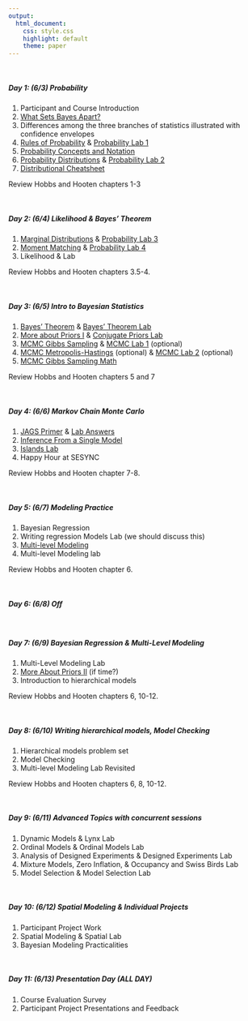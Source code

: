 ```yaml
---
output:
  html_document: 
    css: style.css
    highlight: default
    theme: paper
---
```


<br>

##### **Day 1: (6/3) Probability**

1. Participant and Course Introduction
2. [What Sets Bayes Apart?](content/lectures/WhatSetsBayesApart.pdf)
3. Differences among the three branches of statistics illustrated with confidence envelopes
4. [Rules of Probability](content/lectures/RulesProbability.pdf) & [Probability Lab 1](content/labs/ProbabilityLab1.html)
5. [Probability Concepts and Notation](content/lectures/ProbabilityConceptsDistributions.pdf)
6. [Probability Distributions](content/lectures/ProbabilityConceptsDistributions.pdf) & [Probability Lab 2](content/labs/ProbabilityLab2.html)
7. [Distributional Cheatsheet](content/handouts/DistributionCheatSheet.pdf)

Review Hobbs and Hooten chapters 1-3

<br>

##### **Day 2: (6/4) Likelihood & Bayes' Theorem**

1. [Marginal Distributions](content/lectures/ProbabilityConceptsDistributions.pdf) & [Probability Lab 3](content/labs/ProbabilityLab3.html)
2. [Moment Matching](content/lectures/ProbabilityConceptsDistributions.pdf) & [Probability Lab 4](content/labs/ProbabilityLab4.html)
3. Likelihood & Lab

Review Hobbs and Hooten chapters 3.5-4.

<br>

##### **Day 3: (6/5) Intro to Bayesian Statistics**

1. [Bayes' Theorem](content/lectures/BayesTheorem.pdf) & [Bayes' Theorem Lab](content/labs/BayesTheoremLab.html) 
2. [More about Priors I](content/lectures/MoreAboutPriors1.pdf) & [Conjugate Priors Lab](content/labs/ConjugatePriorsLab.html) 
3. [MCMC Gibbs Sampling](content/lectures/MCMC1.pdf) & [MCMC Lab 1](content/labs/MCMCLab1.html)  (optional)
4. [MCMC Metropolis-Hastings](content/lectures/MCMC2.pdf) (optional) & [MCMC Lab 2](content/labs/MCMCLab2.html) (optional)
5. [MCMC Gibbs Sampling Math](content/handouts/MCMCMath1.pdf)

Review Hobbs and Hooten chapters 5 and 7

<br>

##### **Day 4: (6/6) Markov Chain Monte Carlo**

1. [JAGS Primer](content/lectures/JAGSPrimerMCMCVis.pdf) & [Lab Answers](content/labs/JAGSPrimerLab.html)
2. [Inference From a Single Model](content/lectures/InferenceFromSingleModel.pdf)
3. [Islands Lab](content/labs/IslandsLab.html) 
4. Happy Hour at SESYNC 

Review Hobbs and Hooten chapter 7-8.

<br>

##### **Day 5: (6/7) Modeling Practice**

1. Bayesian Regression
2. Writing regression Models Lab (we should discuss this)
4. [Multi-level Modeling](content/lectures/MultiLevelRegression.pdf)
4. Multi-level Modeling lab

Review Hobbs and Hooten chapter 6.

<br>

##### **Day 6: (6/8) Off**

<br>

##### **Day 7: (6/9) Bayesian Regression & Multi-Level Modeling**

1. Multi-Level Modeling Lab
2. [More About Priors II](content/lectures/MoreAboutPriors2.pdf) (if time?)
3. Introduction to hierarchical models

Review Hobbs and Hooten chapters 6, 10-12.

<br>

##### **Day 8: (6/10) Writing hierarchical models, Model Checking**

1. Hierarchical models problem set
2. Model Checking
3. Multi-level Modeling Lab Revisited

Review Hobbs and Hooten chapters 6, 8, 10-12.

<br>

##### **Day 9: (6/11) Advanced Topics with concurrent sessions**

1. Dynamic Models & Lynx Lab
2. Ordinal Models & Ordinal Models Lab
3. Analysis of Designed Experiments & Designed Experiments Lab
3. Mixture Models, Zero Inflation, & Occupancy and Swiss Birds Lab
4. Model Selection & Model Selection Lab

<br>

##### **Day 10: (6/12) Spatial Modeling & Individual Projects**

1. Participant Project Work
2. Spatial Modeling & Spatial Lab
3. Bayesian Modeling Practicalities

<br>

##### **Day 11: (6/13) Presentation Day (ALL DAY)**

1. Course Evaluation Survey
2. Participant Project Presentations and Feedback 
